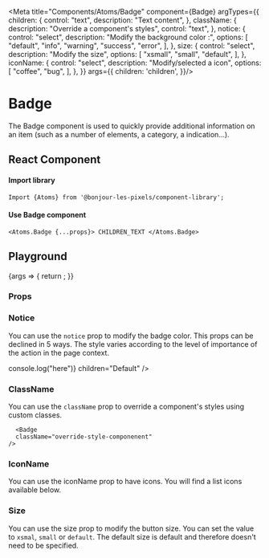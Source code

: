 
<Meta 
  title="Components/Atoms/Badge" 
  component={Badge}
  argTypes={{
    children: {
      control: "text",
      description: "Text content",
    },
    className: {
      description: "Override a component's styles",
      control: "text",
    },
    notice: {
      control: "select",
      description: "Modify the background color :",
      options: [
        "default",
        "info",
        "warning",
        "success",
        "error",
      ],
    },
    size: {
      control: "select",
      description: "Modify the size",
      options: [
        "xsmall",
        "small",
        "default",
      ],
    },
    iconName: {
      control: "select",
      description: "Modify/selected a icon",
      options: [
        "coffee",
        "bug",
      ],
    },
  }}
  args={{
    children: 'children',
  }}/>

# Badge

The Badge component is used to quickly provide additional information on an item (such as a number of elements, a category, a indication...).

## React Component

#### Import library

```
Import {Atoms} from '@bonjour-les-pixels/component-library';
```

#### Use Badge component

```
<Atoms.Badge {...props}> CHILDREN_TEXT </Atoms.Badge>
```

## Playground

<Canvas>
  <Story name="Badge">
    {args => {
      return <Badge {...args}  />;
    }}
  </Story>
</Canvas>

### Props

<ArgsTable story="Badge" />

### Notice

You can use the `notice` prop to modify the badge color. This props can be declined in 5 ways. The style varies according to the level of importance of the action in the page context.

<Canvas>
    <Badge
      handleClick={() => console.log("here")}
      children="Default"
    />
    <Badge
      notice="success"
      children="success"
    />
    <Badge
      notice="info"
      children="info"
    />
    <Badge
      notice="error"
      children="error"
    />
    <Badge
      notice="warning"
      children="warning"
    />
</Canvas>

### ClassName

You can use the `className` prop to override a component's styles using custom classes.

```
  <Badge
  className="override-style-componenent"
/>
```

### IconName

You can use the iconName prop to have icons. You will find a list icons available below. 

<Canvas>
  <Badge
    notice="success"
    iconName="circle-exclamation"
    children="button"
  />
</Canvas>

### Size

You can use the size prop to modify the button size. You can set the value to `xsmal`, `small` or `default`. 
The default size is default and therefore doesn't need to be specified.

<Canvas>
  <Badge
      size="xsmall"
      children="Xsmall"
      notice="info"
    />
  <Badge
      size="small"
      children="Small"
      notice="info"
    />
  <Badge
      size="default"
      children="Default"
      notice="info"
    />
  <Badge
      size="medium"
      children="Medium"
      notice="info"
    />
</Canvas>